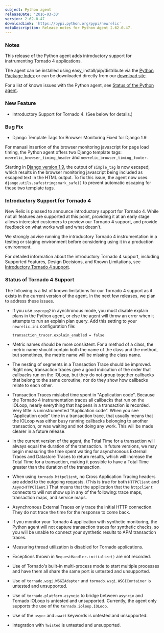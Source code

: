 ```yaml
---
subject: Python agent
releaseDate: '2016-03-30'
version: 2.62.0.47
downloadLink: 'https://pypi.python.org/pypi/newrelic'
metaDescription: Release notes for Python Agent 2.62.0.47.
---
```


### Notes

This release of the Python agent adds introductory support for instrumenting Tornado 4 applications.

The agent can be installed using easy_install/pip/distribute via the [Python Package Index](https://pypi.python.org/pypi/newrelic) or can be downloaded directly from our [download site](http://download.newrelic.com/python_agent/release/).

For a list of known issues with the Python agent, see [Status of the Python agent](https://docs.newrelic.com/docs/python/status-of-python-agent).

### New Feature

* Introductory Support for Tornado 4. (See below for details.)

### Bug Fix

* Django Template Tags for Browser Monitoring Fixed for Django 1.9

For manual insertion of the browser monitoring javascript for page load timing, the Python agent offers two Django template tags: `newrelic_browser_timing_header` and `newrelic_browser_timing_footer`.

Starting in [Django version 1.9](https://docs.djangoproject.com/en/1.9/releases/1.9/#simple-tag-now-wraps-tag-output-in-conditional-escape), the output of `simple_tag` is now escaped, which results in the browser monitoring javascript being included as escaped text in the HTML output. To fix this issue, the agent now uses `django.utils.safestring:mark_safe()` to prevent automatic escaping for these two template tags.

### Introductory Support for Tornado 4

New Relic is pleased to announce introductory support for Tornado 4. While not all features are supported at this point, providing it at an early stage allows interested customers to preview our Tornado 4 support, and provide feedback on what works well and what doesn't.

<Callout variant="important">
  We strongly advise running the introductory Tornado 4 instrumentation in a testing or staging environment before considering using it in a production environment.
</Callout>

For detailed information about the introductory Tornado 4 support, including Supported Features, Design Decisions, and Known Limitations, see [Introductory Tornado 4 support](https://docs.newrelic.com/docs/agents/python-agent/hosting-mechanisms/introductory-tornado-4-support).

### Status of Tornado 4 Support

The following is a list of known limitations for our Tornado 4 support as it exists in the current version of the agent. In the next few releases, we plan to address these issues.

* If you use `psycopg2` in aynchronous mode, you must disable explain plans in the Python agent, or else the agent will throw an error when it attempts to run an explain plan query. Add this setting to your `newrelic.ini` configuration file:

  ```
  transaction_tracer.explain_enabled = false
  ```
* Metric names should be more consistent. For a method of a class, the metric name should contain both the name of the class and the method, but sometimes, the metric name will be missing the class name.
* The nesting of segments in a Transaction Trace should be improved. Right now, transaction traces give a good indication of the order that callbacks run on the IOLoop, but they do not group together callbacks that belong to the same coroutine, nor do they show how callbacks relate to each other.
* Transaction Traces mislabel time spent in "Application code". Because the Tornado 4 instrumentation traces all callbacks that run on the IOLoop, nearly everything that happens in a transaction is recorded. Very little is uninstrumented "Application code". When you see "Application code" time in a transaction trace, that usually means that the IOLoop was either busy running callbacks belonging to another transaction, or was waiting and not doing any work. This will be made clearer in a future release.
* In the current version of the agent, the Total Time for a transaction will always equal the duration of the transaction. In future versions, we may begin measuring the time spent waiting for asynchronous External Traces and Datastore Traces to return results, which will increase the Total Time for a transaction, making it possible to have a Total Time greater than the duration of the transaction.
* When using `tornado.httpclient`, no Cross Application Tracing headers are added to the outgoing requests. (This is true for both `HTTPClient` and `AsyncHTTPClient`.) That means that the application that the `httpclient` connects to will not show up in any of the following: trace maps, transaction maps, and service maps.
* Asynchronous External Traces only trace the initial HTTP connection. They do not trace the time for the response to come back.
* If you monitor your Tornado 4 application with synthetic monitoring, the Python agent will not capture transaction traces for synthetic checks, so you will be unable to connect your synthetic results to APM transaction traces.
* Measuring thread utilization is disabled for Tornado applications.
* Exceptions thrown in `RequestHandler.initialize()` are not recorded.
* Use of Tornado's built-in multi-process mode to start multiple processes and have them all share the same port is untested and unsupported.
* Use of `tornado.wsgi.WSGIAdapter` and `tornado.wsgi.WSGIContainer` is untested and unsupported.
* Use of `tornado.platform.asyncio` to bridge between `asyncio` and Tornado IOLoop is untested and unsupported. Currently, the agent only supports the use of the `tornado.ioloop.IOLoop`.
* Use of the `async` and `await` keywords is untested and unsupported.
* Integration with `Twisted` is untested and unsupported.
